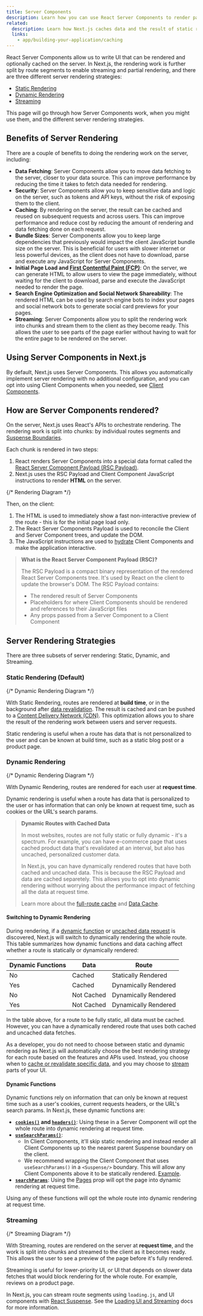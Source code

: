 ```yaml
---
title: Server Components
description: Learn how you can use React Server Components to render parts of your application on the server.
related:
  description: Learn how Next.js caches data and the result of static rendering.
  links:
    - app/building-your-application/caching
---
```


React Server Components allow us to write UI that can be rendered and optionally cached on the server. In Next.js, the rendering work is further split by route segments to enable streaming and partial rendering, and there are three different server rendering strategies:

- [Static Rendering](#static-rendering-default)
- [Dynamic Rendering](#dynamic-rendering)
- [Streaming](#streaming)

This page will go through how Server Components work, when you might use them, and the different server rendering strategies.

## Benefits of Server Rendering

There are a couple of benefits to doing the rendering work on the server, including:

- **Data Fetching**: Server Components allow you to move data fetching to the server, closer to your data source. This can improve performance by reducing the time it takes to fetch data needed for rendering.
- **Security**: Server Components allow you to keep sensitive data and logic on the server, such as tokens and API keys, without the risk of exposing them to the client.
- **Caching**: By rendering on the server, the result can be cached and reused on subsequent requests and across users. This can improve performance and reduce cost by reducing the amount of rendering and data fetching done on each request.
- **Bundle Sizes**: Server Components allow you to keep large dependencies that previously would impact the client JavaScript bundle size on the server. This is beneficial for users with slower internet or less powerful devices, as the client does not have to download, parse and execute any JavaScript for Server Components.
- **Initial Page Load and [First Contentful Paint (FCP)](https://web.dev/fcp/)**: On the server, we can generate HTML to allow users to view the page immediately, without waiting for the client to download, parse and execute the JavaScript needed to render the page.
- **Search Engine Optimization and Social Network Shareability**: The rendered HTML can be used by search engine bots to index your pages and social network bots to generate social card previews for your pages.
- **Streaming**: Server Components allow you to split the rendering work into chunks and stream them to the client as they become ready. This allows the user to see parts of the page earlier without having to wait for the entire page to be rendered on the server.

## Using Server Components in Next.js

By default, Next.js uses Server Components. This allows you automatically implement server rendering with no additional configuration, and you can opt into using Client Components when you needed, see [Client Components](/docs/app/building-your-application/rendering/client-components).

## How are Server Components rendered?

On the server, Next.js uses React's APIs to orchestrate rendering. The rendering work is split into chunks: by individual routes segments and [Suspense Boundaries](https://react.dev/reference/react/Suspense).

Each chunk is rendered in two steps:

1. React renders Server Components into a special data format called the [React Server Component Payload (RSC Payload)]().
2. Next.js uses the RSC Payload and Client Component JavaScript instructions to render **HTML** on the server.

{/* Rendering Diagram */}

Then, on the client:

1. The HTML is used to immediately show a fast non-interactive preview of the route - this is for the initial page load only.
2. The React Server Components Payload is used to reconcile the Client and Server Component trees, and update the DOM.
3. The JavaScript instructions are used to [hydrate](https://react.dev/reference/react-dom/client/hydrateRoot) Client Components and make the application interactive.

> **What is the React Server Component Payload (RSC)?**
>
> The RSC Payload is a compact binary representation of the rendered React Server Components tree. It's used by React on the client to update the browser's DOM. The RSC Payload contains:
>
> - The rendered result of Server Components
> - Placeholders for where Client Components should be rendered and references to their JavaScript files
> - Any props passed from a Server Component to a Client Component

## Server Rendering Strategies

There are three subsets of server rendering: Static, Dynamic, and Streaming.

### Static Rendering (Default)

{/* Dynamic Rendering Diagram */}

With Static Rendering, routes are rendered at **build time**, or in the background after [data revalidation](/docs/app/building-your-application/data-fetching/fetching-caching-and-revalidating#revalidating-data). The result is cached and can be pushed to a [Content Delivery Network (CDN)](https://developer.mozilla.org/en-US/docs/Glossary/CDN). This optimization allows you to share the result of the rendering work between users and server requests.

Static rendering is useful when a route has data that is not personalized to the user and can be known at build time, such as a static blog post or a product page.

### Dynamic Rendering

{/* Dynamic Rendering Diagram */}

With Dynamic Rendering, routes are rendered for each user at **request time**.

Dynamic rendering is useful when a route has data that is personalized to the user or has information that can only be known at request time, such as cookies or the URL's search params.

> **Dynamic Routes with Cached Data**
>
> In most websites, routes are not fully static or fully dynamic - it's a spectrum. For example, you can have e-commerce page that uses cached product data that's revalidated at an interval, but also has uncached, personalized customer data.
>
> In Next.js, you can have dynamically rendered routes that have both cached and uncached data. This is because the RSC Payload and data are cached separetely. This allows you to opt into dynamic rendering without worrying about the performance impact of fetching all the data at request time.
>
> Learn more about the [full-route cache](/docs/app/building-your-application/caching#full-route-cache) and [Data Cache](/docs/app/building-your-application/caching#data-cache).

#### Switching to Dynamic Rendering

During rendering, if a [dynamic function](#dynamic-functions) or [uncached data request](/docs/app/building-your-application/data-fetching/fetching-caching-and-revalidating#opting-out-of-data-caching) is discovered, Next.js will switch to dynamically rendering the whole route. This table summarizes how dynamic functions and data caching affect whether a route is statically or dynamically rendered:

| Dynamic Functions | Data       | Route                |
| ----------------- | ---------- | -------------------- |
| No                | Cached     | Statically Rendered  |
| Yes               | Cached     | Dynamically Rendered |
| No                | Not Cached | Dynamically Rendered |
| Yes               | Not Cached | Dynamically Rendered |

In the table above, for a route to be fully static, all data must be cached. However, you can have a dynamically rendered route that uses both cached and uncached data fetches.

As a developer, you do not need to choose between static and dynamic rendering as Next.js will automatically choose the best rendering strategy for each route based on the features and APIs used. Instead, you choose when to [cache or revalidate specific data](/docs/app/building-your-application/data-fetching/fetching-caching-and-revalidating), and you may choose to [stream](#streaming) parts of your UI.

#### Dynamic Functions

Dynamic functions rely on information that can only be known at request time such as a user's cookies, current requests headers, or the URL's search params. In Next.js, these dynamic functions are:

- **[`cookies()`](/docs/app/api-reference/functions/cookies) and [`headers()`](/docs/app/api-reference/functions/headers)**: Using these in a Server Component will opt the whole route into dynamic rendering at request time.
- **[`useSearchParams()`](/docs/app/api-reference/functions/use-search-params)**:
  - In Client Components, it'll skip static rendering and instead render all Client Components up to the nearest parent Suspense boundary on the client.
  - We recommend wrapping the Client Component that uses `useSearchParams()` in a `<Suspense/>` boundary. This will allow any Client Components above it to be statically rendered. [Example](/docs/app/api-reference/functions/use-search-params#static-rendering).
- **[`searchParams`](/docs/app/api-reference/file-conventions/page#searchparams-optional)**: Using the [Pages](/docs/app/api-reference/file-conventions/page) prop will opt the page into dynamic rendering at request time.

Using any of these functions will opt the whole route into dynamic rendering at request time.

### Streaming

{/* Streaming Diagram */}

With Streaming, routes are rendered on the server at **request time**, and the work is split into chunks and streamed to the client as it becomes ready. This allows the user to see a preview of the page before it's fully rendered.

Streaming is useful for lower-priority UI, or UI that depends on slower data fetches that would block rendering for the whole route. For example, reviews on a product page.

In Next.js, you can stream route segments using `loading.js`, and UI components with [React Suspense](https://react.dev/reference/react/Suspense). See the [Loading UI and Streaming](/docs/app/building-your-application/routing/loading-ui-and-streaming) docs for more information.
